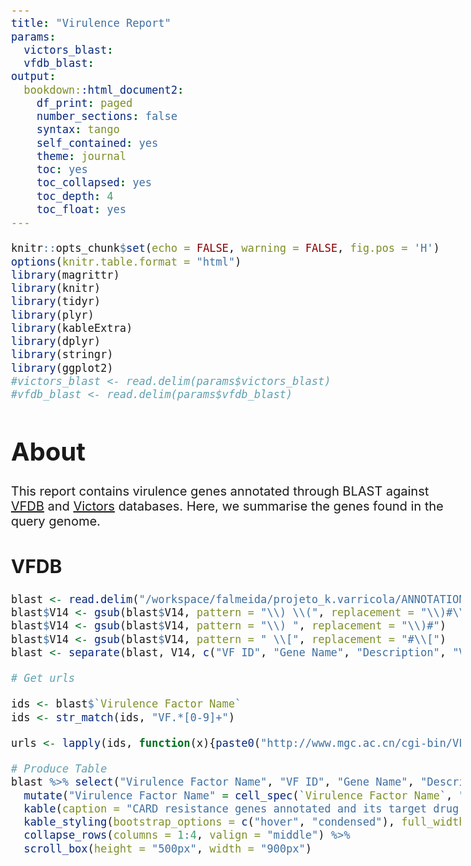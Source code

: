 ```yaml
---
title: "Virulence Report"
params:
  victors_blast:
  vfdb_blast:
output:
  bookdown::html_document2:
    df_print: paged
    number_sections: false
    syntax: tango
    self_contained: yes
    theme: journal
    toc: yes
    toc_collapsed: yes
    toc_depth: 4
    toc_float: yes
---
```


<style type="text/css">

body{ /* Normal  */
      font-size: 20px;
  }
</style>


```r
knitr::opts_chunk$set(echo = FALSE, warning = FALSE, fig.pos = 'H')
options(knitr.table.format = "html")
library(magrittr)
library(knitr)
library(tidyr)
library(plyr)
library(kableExtra)
library(dplyr)
library(stringr)
library(ggplot2)
#victors_blast <- read.delim(params$victors_blast)
#vfdb_blast <- read.delim(params$vfdb_blast)
```

# About

This report contains virulence genes annotated through BLAST against [VFDB](http://www.mgc.ac.cn/VFs/main.htm) and [Victors](http://www.phidias.us/victors/) databases. Here, we summarise the genes found in the query genome.

## VFDB

```r
blast <- read.delim("/workspace/falmeida/projeto_k.varricola/ANNOTATION/18L/blasts/virulence_vfdb_predictedGenes.tsv", header = FALSE) %>% select(V1, V14)
blast$V14 <- gsub(blast$V14, pattern = "\\) \\(", replacement = "\\)#\\(")
blast$V14 <- gsub(blast$V14, pattern = "\\) ", replacement = "\\)#")
blast$V14 <- gsub(blast$V14, pattern = " \\[", replacement = "#\\[")
blast <- separate(blast, V14, c("VF ID", "Gene Name", "Description", "Virulence Factor Name", "Subject Species"), sep = "#", extra = "merge")

# Get urls

ids <- blast$`Virulence Factor Name`
ids <- str_match(ids, "VF.*[0-9]+")

urls <- lapply(ids, function(x){paste0("http://www.mgc.ac.cn/cgi-bin/VFs/vfs.cgi?VFID=", x, "#", x)})

# Produce Table
blast %>% select("Virulence Factor Name", "VF ID", "Gene Name", "Description", "Subject Species") %>%
  mutate("Virulence Factor Name" = cell_spec(`Virulence Factor Name`, "html", link = urls)) %>%
  kable(caption = "CARD resistance genes annotated and its target drug classes", booktabs = T, linesep = "", "html", escape = FALSE) %>%
  kable_styling(bootstrap_options = c("hover", "condensed"), full_width = T) %>%
  collapse_rows(columns = 1:4, valign = "middle") %>%
  scroll_box(height = "500px", width = "900px")
```


